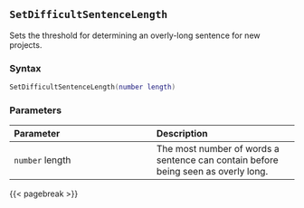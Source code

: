 ## `SetDifficultSentenceLength`

Sets the threshold for determining an overly-long sentence for new projects.

### Syntax {-}

``` .lua
SetDifficultSentenceLength(number length)
```

### Parameters {-}

**Parameter** | **Description**
| :-- | :-- |
| `number` length | The most number of words a sentence can contain before being seen as overly long. |

{{< pagebreak >}}